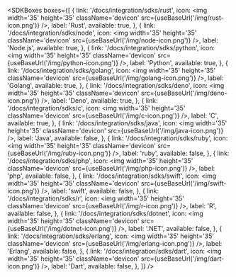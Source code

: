 
<SDKBoxes
  boxes={[
    {
      link: '/docs/integration/sdks/rust',
      icon: <img width='35' height='35' className='devicon' src={useBaseUrl('/img/rust-icon.png')} />,
      label: 'Rust',
      available: true,
    },
    {
      link: '/docs/integration/sdks/node',
      icon: <img width='35' height='35' className='devicon' src={useBaseUrl('/img/node-icon.png')} />,
      label: 'Node.js',
      available: true,
    },
    {
      link: '/docs/integration/sdks/python',
      icon: <img width='35' height='35' className='devicon' src={useBaseUrl('/img/python-icon.png')} />,
      label: 'Python',
      available: true,
    },
    {
      link: '/docs/integration/sdks/golang',
      icon: <img width='35' height='35' className='devicon' src={useBaseUrl('/img/golang-icon.png')} />,
      label: 'Golang',
      available: true,
    },
    {
      link: '/docs/integration/sdks/deno',
      icon: <img width='35' height='35' className='devicon' src={useBaseUrl('/img/deno-icon.png')} />,
      label: 'Deno',
      available: true,
    },
    {
      link: '/docs/integration/sdks/c',
      icon: <img width='35' height='35' className='devicon' src={useBaseUrl('/img/c-icon.png')} />,
      label: 'C',
      available: true,
    },
    {
      link: '/docs/integration/sdks/java',
      icon: <img width='35' height='35' className='devicon' src={useBaseUrl('/img/java-icon.png')} />,
      label: 'Java',
      available: false,
    },
    {
      link: '/docs/integration/sdks/ruby',
      icon: <img width='35' height='35' className='devicon' src={useBaseUrl('/img/ruby-icon.png')} />,
      label: 'ruby',
      available: false,
    },
    {
      link: '/docs/integration/sdks/php',
      icon: <img width='35' height='35' className='devicon' src={useBaseUrl('/img/php-icon.png')} />,
      label: 'php',
      available: false,
    },
    {
      link: '/docs/integration/sdks/swift',
      icon: <img width='35' height='35' className='devicon' src={useBaseUrl('/img/swift-icon.png')} />,
      label: 'swift',
      available: false,
    },
    {
      link: '/docs/integration/sdks/r',
      icon: <img width='35' height='35' className='devicon' src={useBaseUrl('/img/r-icon.png')} />,
      label: 'R',
      available: false,
    },
    {
      link: '/docs/integration/sdks/dotnet',
      icon: <img width='35' height='35' className='devicon' src={useBaseUrl('/img/dotnet-icon.png')} />,
      label: '.NET',
      available: false,
    },
    {
      link: '/docs/integration/sdks/erlang',
      icon: <img width='35' height='35' className='devicon' src={useBaseUrl('/img/erlang-icon.png')} />,
      label: 'Erlang',
      available: false,
    },
    {
      link: '/docs/integration/sdks/dart',
      icon: <img width='35' height='35' className='devicon' src={useBaseUrl('/img/dart-icon.png')} />,
      label: 'Dart',
      available: false,
    },
  ]}
/>